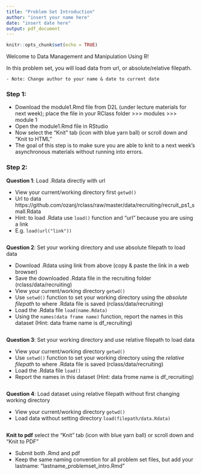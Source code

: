 ```yaml
---
title: "Problem Set Introduction"
author: "insert your name here"
date: "insert date here"
output: pdf_document
---
```


```r
knitr::opts_chunk$set(echo = TRUE)
```

Welcome to Data Management and Manipulation Using R!

In this problem set, you will load data from url, or absolute/relative filepath.

    - Note: Change author to your name & date to current date 


### Step 1:

- Download the module1.Rmd file from D2L (under lecture materials for next week); place the file in your RClass folder >>> modules >>>  module 1
- Open the module1.Rmd file in RStudio  
- Now select the "Knit" tab (icon with blue yarn ball) or scroll down and "Knit to HTML"
- The goal of this step is to make sure you are able to knit to a next week's asynchronous materials without running into errors.  


### Step 2:  

**Question 1**: Load .Rdata directly with url  

- View your current/working directory first `getwd()` 
- Url to data https://github.com/ozanj/rclass/raw/master/data/recruiting/recruit_ps1_small.Rdata  
- Hint: to load .Rdata use `load()` function and "url" because you are using a link 
- E.g. `load(url("link"))`  

```r

```


**Question 2**: Set your working directory and use absolute filepath to load data  

- Download .Rdata using link from above  (copy & paste the link in a web browser)
- Save the downloaded .Rdata file in the recruiting folder (rclass/data/recruiting)  
- View your current/working directory `getwd()` 
- Use `setwd()` function to set your working directory using the *absolute filepath* to where .Rdata file is saved (rclass/data/recruiting)  
- Load the .Rdata file  `load(name.Rdata)`
- Using the `names(data frame name)` function, report the names in this dataset  (Hint: data frame name is df_recruiting)  

```r

```

**Question 3**: Set your working directory and use relative filepath to load data  

- View your current/working directory `getwd()` 
- Use `setwd()` function to set your working directory using the *relative filepath* to where .Rdata file is saved (rclass/data/recruiting)  
- Load the .Rdata file  `load()`
- Report the names in this dataset (Hint: data frome name is df_recruiting)  

```r

```

**Question 4**: Load dataset using relative filepath without first changing working directory  

- View your current/working directory `getwd()`  
- Load data without setting directory `load(filepath/data.Rdata)`

```r

```

**Knit to pdf** select the "Knit" tab (icon with blue yarn ball) or scroll down and "Knit to PDF"  

- Submit both .Rmd and pdf   
- Keep the same naming convention for all problem set files, but add your lastname: "lastname_problemset_intro.Rmd"
